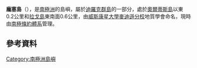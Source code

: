 {{coord|63|18|S|57|53|W|display=title}}

'''龐塞島'''（{{lang-en|Ponce Island}}），是[[南極洲|南極洲]]的島嶼，屬於[[迪羅克群島|迪羅克群島]]的一部分，處於[[奧爾蒂斯島|奧爾蒂斯島]]以東0.2公里和[[拉戈島|拉戈島]]東南面0.6公里，由[[威斯康星大學麥迪遜分校|威斯康星大學麥迪遜分校]]地質學會命名，現時由[[南極條約體系|南極條約體系]]管理。

==參考資料==
{{usgs-gazetteer}}

{{Antarctica-geo-stub}}
[[Category:南極洲島嶼|Category:南極洲島嶼]]